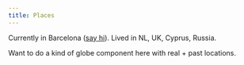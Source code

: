 ```yaml
---
title: Places
---
```


Currently in Barcelona ([say hi](https://x.com/nikitavoloboev)). Lived in NL, UK, Cyprus, Russia.

Want to do a kind of globe component here with real + past locations.
